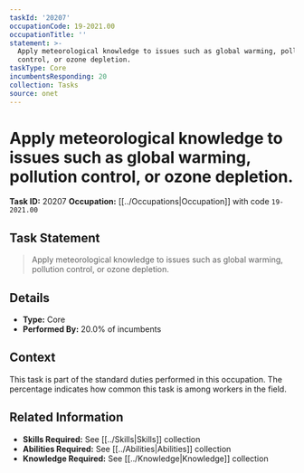 ```yaml
---
taskId: '20207'
occupationCode: 19-2021.00
occupationTitle: ''
statement: >-
  Apply meteorological knowledge to issues such as global warming, pollution
  control, or ozone depletion.
taskType: Core
incumbentsResponding: 20
collection: Tasks
source: onet
---
```

# Apply meteorological knowledge to issues such as global warming, pollution control, or ozone depletion.

**Task ID:** 20207
**Occupation:** [[../Occupations|Occupation]] with code `19-2021.00`

## Task Statement

> Apply meteorological knowledge to issues such as global warming, pollution control, or ozone depletion.

## Details

- **Type:** Core
- **Performed By:** 20.0% of incumbents

## Context

This task is part of the standard duties performed in this occupation. The percentage indicates how common this task is among workers in the field.

## Related Information

- **Skills Required:** See [[../Skills|Skills]] collection
- **Abilities Required:** See [[../Abilities|Abilities]] collection
- **Knowledge Required:** See [[../Knowledge|Knowledge]] collection

